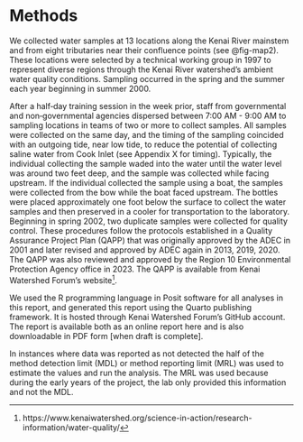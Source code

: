 # Methods

We collected water samples at 13 locations along the Kenai River mainstem and from eight tributaries near their confluence points (see @fig-map2). These locations were selected by a technical working group in 1997 to represent diverse regions through the Kenai River watershed's ambient water quality conditions. Sampling occurred in the spring and the summer each year beginning in summer 2000.

After a half‐day training session in the week prior, staff from governmental and non‐governmental agencies dispersed between 7:00 AM - 9:00 AM to sampling locations in teams of two or more to collect samples. All samples were collected on the same day, and the timing of the sampling coincided with an outgoing tide, near low tide, to reduce the potential of collecting saline water from Cook Inlet (see Appendix X for timing). Typically, the individual collecting the sample waded into the water until the water level was around two feet deep, and the sample was collected while facing upstream. If the individual collected the sample using a boat, the samples were collected from the bow while the boat faced upstream. The bottles were placed approximately one foot below the surface to collect the water samples and then preserved in a cooler for transportation to the laboratory. Beginning in spring 2002, two duplicate samples were collected for quality control. These procedures follow the protocols established in a Quality Assurance Project Plan (QAPP) that was originally approved by the ADEC in 2001 and later revised and approved by ADEC again in 2013, 2019, 2020. The QAPP was also reviewed and approved by the Region 10 Environmental Protection Agency office in 2023. The QAPP is available from Kenai Watershed Forum's website[^methods-1].

[^methods-1]: https://www.kenaiwatershed.org/science-in-action/research-information/water-quality/

We used the R programming language in Posit software for all analyses in this report, and generated this report using the Quarto publishing framework. It is hosted through Kenai Watershed Forum's GitHub account. The report is available both as an online report here and is also downloadable in PDF form [when draft is complete].

In instances where data was reported as not detected the half of the method detection limit (MDL) or method reporting limit (MRL) was used to estimate the values and run the analysis. The MRL was used because during the early years of the project, the lab only provided this information and not the MDL.

\newpage
